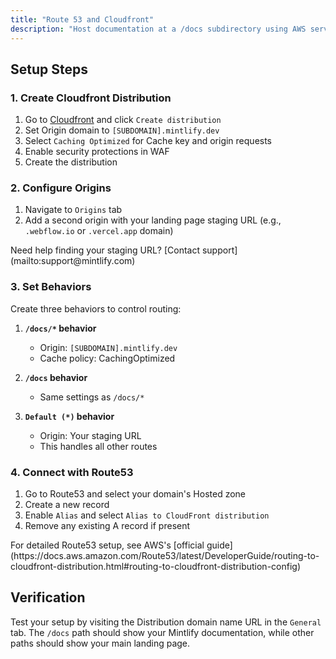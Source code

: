 ```yaml
---
title: "Route 53 and Cloudfront"
description: "Host documentation at a /docs subdirectory using AWS services"
---
```



<SubpathGatingSnippet platform="AWS Services" />

## Setup Steps

### 1. Create Cloudfront Distribution
1. Go to [Cloudfront](https://aws.amazon.com/cloudfront) and click `Create distribution`
2. Set Origin domain to `[SUBDOMAIN].mintlify.dev`
3. Select `Caching Optimized` for Cache key and origin requests
4. Enable security protections in WAF
5. Create the distribution

### 2. Configure Origins
1. Navigate to `Origins` tab
2. Add a second origin with your landing page staging URL (e.g., `.webflow.io` or `.vercel.app` domain)

<Note>
Need help finding your staging URL? [Contact support](mailto:support@mintlify.com)
</Note>

### 3. Set Behaviors
Create three behaviors to control routing:

1. **`/docs/*` behavior**
   - Origin: `[SUBDOMAIN].mintlify.dev`
   - Cache policy: CachingOptimized

2. **`/docs` behavior**
   - Same settings as `/docs/*`

3. **`Default (*)` behavior**
   - Origin: Your staging URL
   - This handles all other routes

### 4. Connect with Route53
1. Go to Route53 and select your domain's Hosted zone
2. Create a new record
3. Enable `Alias` and select `Alias to CloudFront distribution`
4. Remove any existing A record if present

<Note>
For detailed Route53 setup, see AWS's [official guide](https://docs.aws.amazon.com/Route53/latest/DeveloperGuide/routing-to-cloudfront-distribution.html#routing-to-cloudfront-distribution-config)
</Note>

## Verification
Test your setup by visiting the Distribution domain name URL in the `General` tab. The `/docs` path should show your Mintlify documentation, while other paths should show your main landing page.